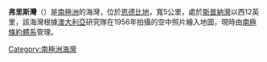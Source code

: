 {{unreferenced|time=2013-10-27T08:42:06+00:00}}
{{coord|67|44|S|45|39|E|display=title}}

'''弗里斯灣'''（{{lang-en|Freeth Bay}}）是[[南極洲|南極洲]]的海灣，位於[[恩德比地|恩德比地]]，寬5公里，處於[[斯普納灣|斯普納灣]]以西12英里，該海灣根據[[澳大利亞|澳大利亞]]研究隊在1956年拍攝的空中照片繪入地圖，現時由[[南極條約體系|南極條約體系]]管理。

{{Antarctica-geo-stub}}
[[Category:南極洲海灣|Category:南極洲海灣]]